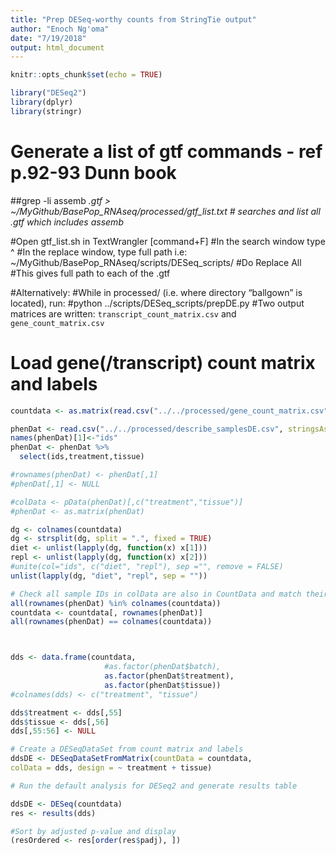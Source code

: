 ```yaml
---
title: "Prep DESeq-worthy counts from StringTie output"
author: "Enoch Ng'oma"
date: "7/19/2018"
output: html_document
---
```


```r
knitr::opts_chunk$set(echo = TRUE)

library("DESeq2")
library(dplyr)
library(stringr)
```

# Generate a list of gtf commands - ref p.92-93 Dunn book

##grep -li assemb *.gtf > ~/MyGithub/BasePop_RNAseq/processed/gtf_list.txt
# searches and list all .gtf which includes assemb*

#Open gtf_list.sh in TextWrangler [command+F]
#In the search window type ^
#In the replace window, type full path i.e: ~/MyGithub/BasePop_RNAseq/scripts/DESeq_scripts/
#Do Replace All
#This gives full path to each of the .gtf

#Alternatively:
#While in processed/ (i.e. where directory "ballgown" is located), run:
#python ../scripts/DESeq_scripts/prepDE.py
#Two output matrices are written: `transcript_count_matrix.csv` and `gene_count_matrix.csv`

# Load gene(/transcript) count matrix and labels

```r
countdata <- as.matrix(read.csv("../../processed/gene_count_matrix.csv", row.names="gene_id"))

phenDat <- read.csv("../../processed/describe_samplesDE.csv", stringsAsFactors = FALSE)
names(phenDat)[1]<-"ids"
phenDat <- phenDat %>%
  select(ids,treatment,tissue)

#rownames(phenDat) <- phenDat[,1]
#phenDat[,1] <- NULL

#colData <- pData(phenDat)[,c("treatment","tissue")]
#phenDat <- as.matrix(phenDat)

dg <- colnames(countdata)
dg <- strsplit(dg, split = ".", fixed = TRUE)
diet <- unlist(lapply(dg, function(x) x[1]))
repl <- unlist(lapply(dg, function(x) x[2]))
#unite(col="ids", c("diet", "repl"), sep ="", remove = FALSE)
unlist(lapply(dg, "diet", "repl", sep = ""))

# Check all sample IDs in colData are also in CountData and match their orders
all(rownames(phenDat) %in% colnames(countdata))
countdata <- countdata[, rownames(phenDat)]
all(rownames(phenDat) == colnames(countdata))



dds <- data.frame(countdata, 
                     #as.factor(phenDat$batch),
                     as.factor(phenDat$treatment),
                     as.factor(phenDat$tissue))
#colnames(dds) <- c("treatment", "tissue")

dds$treatment <- dds[,55]
dds$tissue <- dds[,56]
dds[,55:56] <- NULL

# Create a DESeqDataSet from count matrix and labels
ddsDE <- DESeqDataSetFromMatrix(countData = countdata,
colData = dds, design = ~ treatment + tissue)

# Run the default analysis for DESeq2 and generate results table

ddsDE <- DESeq(countdata)
res <- results(dds)

#Sort by adjusted p-value and display
(resOrdered <- res[order(res$padj), ]) 
```






